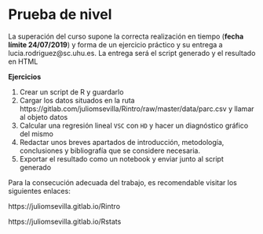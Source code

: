 # Prueba de nivel {#quiz}

La superación del curso supone la correcta realización en tiempo (**fecha límite 24/07/2019**) y forma de un ejercicio práctico y su entrega a lucia.rodriguez@sc.uhu.es. La entrega será el script generado y el resultado en HTML

**Ejercicios**

1. Crear un script de R y guardarlo
2. Cargar los datos situados en la ruta https://gitlab.com/juliomsevilla/Rintro/raw/master/data/parc.csv y llamar al objeto datos
3. Calcular una regresión lineal  `VSC` con `HD` y hacer un diagnóstico gráfico del mismo
4. Redactar unos breves apartados de introducción, metodología, conclusiones y bibliografía que se considere necesaria.
5. Exportar el resultado como un notebook y enviar junto al script generado


Para la consecución adecuada del trabajo, es recomendable visitar los siguientes enlaces:

https://juliomsevilla.gitlab.io/Rintro

https://juliomsevilla.gitlab.io/Rstats








